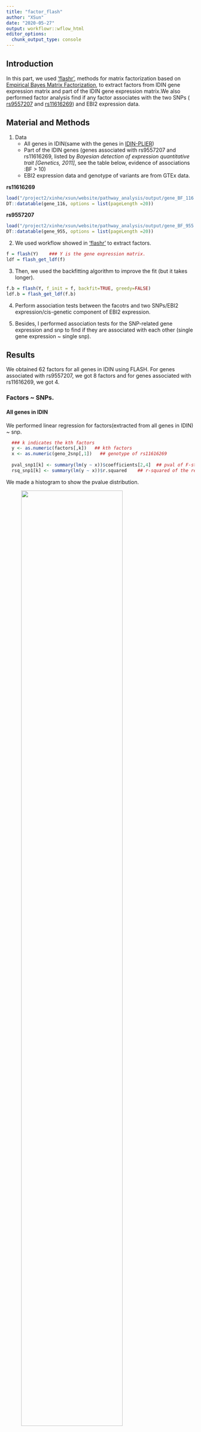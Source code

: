 ```yaml
---
title: "factor_flash"
author: "XSun"
date: "2020-05-27"
output: workflowr::wflow_html
editor_options:
  chunk_output_type: console
---
```


## Introduction

In this part, we used ['flashr'](https://github.com/stephenslab/flashr), methods for matrix factorization based on [Empirical Bayes Matrix Factorization](https://arxiv.org/abs/1802.06931), to extract factors from IDIN gene expression matrix and part of the IDIN gene expression matrix.We also performed factor analysis find if any factor associates with the two SNPs ( [rs9557207](https://www.ncbi.nlm.nih.gov/snp/rs9557207) and [rs11616269](https://www.ncbi.nlm.nih.gov/snp/rs11616269)) and EBI2 expression data.

## Material and Methods
1. Data
    - All genes in IDIN(same with the genes in [IDIN-PLIER](https://xsun1229.github.io/pathway_analysis/IDIN.html))
    - Part of the IDIN genes (genes associated with rs9557207 and rs11616269, listed by *Bayesian detection of expression quantitative trait [Genetics, 2011]*, see the table below,  evidence of associations :BF > 10)
    - EBI2 expression data and genotype of variants are from GTEx data.

**rs11616269**
```r
load("/project2/xinhe/xsun/website/pathway_analysis/output/gene_BF_116.rdata")
DT::datatable(gene_116, options = list(pageLength =20))

```

**rs9557207**
```r
load("/project2/xinhe/xsun/website/pathway_analysis/output/gene_BF_955.rdata")
DT::datatable(gene_955, options = list(pageLength =20))

```


2. We used workflow showed in ['flashr'](https://github.com/stephenslab/flashr) to extract factors. 

```r
f = flash(Y)    ### Y is the gene expression matrix.
ldf = flash_get_ldf(f)
```

3. Then, we used the backfitting algorithm to improve the fit (but it takes longer).

```r
f.b = flash(Y, f_init = f, backfit=TRUE, greedy=FALSE)
ldf.b = flash_get_ldf(f.b)
```

4. Perform association tests between the facotrs and two SNPs/EBI2 expression/cis-genetic component of EBI2 expression. 

5. Besides, I performed association tests for the SNP-related gene expression and snp to find if they are associated with each other (single gene expression ~ single snp).

## Results

We obtained 62 factors for all genes in IDIN using FLASH. For genes associated with rs9557207, we got 8 factors and for genes associated with rs11616269, we got 4.

### Factors ~ SNPs.

#### All genes in IDIN

We performed linear regression for factors(extracted from all genes in IDIN) ~ snp.

```r
  ### k indicates the kth factors
  y <- as.numeric(factors[,k])   ## kth factors
  x <- as.numeric(geno_2snp[,1])   ## genotype of rs11616269
  
  pval_snp1[k] <- summary(lm(y ~ x))$coefficients[2,4]  ## pval of F-statistics in y ~ x regression
  rsq_snp1[k] <- summary(lm(y ~ x))$r.squared    ## r-squared of the regression
```

We made a histogram to show the pvalue distribution. 

<figure class="half">
    <img src="https://github.com/xsun1229/pathway_analysis/raw/master/output/rs11616269_pval_flash_b.jpeg" width="80%">
</figure>

<figure class="half">
    <img src="https://github.com/xsun1229/pathway_analysis/raw/master/output/rs9557207_pval_flash_b.jpeg" width="80%">
</figure>

The table below shows the detailed results of the linear regression. 

Notations: **pval** is the pvalue of F-statistics in regression. **rsq** is the r-squared of the regression.

You can sort the table by clicking the arrow by the header of each column.


```r
load("/project2/xinhe/xsun/website/pathway_analysis/output/summary_assoc_2snp_flash_b.rdata")
rownames(summary) <- paste0("factor", seq(1, nrow(summary), by=1))
DT::datatable(summary, options = list(pageLength =20))
```

#### Genes associated with rs9557207

We performed linear regression for factors ~ snp. We list the p-values and r-squared of each regression here. 

```r
load("/project2/xinhe/xsun/website/pathway_analysis/output/summary_assoc_955_flash_b.rdata")
rownames(summary) <- paste0("factor", seq(1, nrow(summary), by=1))
DT::datatable(summary, options = list(pageLength =10))
```


#### Genes associated with rs11616269

```r
load("/project2/xinhe/xsun/website/pathway_analysis/output/summary_assoc_116_flash_b.rdata")
rownames(summary) <- paste0("factor", seq(1, nrow(summary), by=1))
DT::datatable(summary, options = list(pageLength =10))
```

### Gene expression ~ SNPs

*It seems that the two snps are not associated with the gene expression(genes are reported in [Bayesian detection of expression quantitative trait (Genetics, 2011)]. So I'm considering the factor analysis results are reasonable.*


- rs9557207

```r
summary <- read.csv("/project2/xinhe/xsun/website/pathway_analysis/output/rs9557207_gene_snp.csv", header = T)
DT::datatable(summary, options = list(pageLength =10))
```

- rs11616269

```r
summary <- read.csv("/project2/xinhe/xsun/website/pathway_analysis/output/rs11616269_gene_snp.csv", header = T)
DT::datatable(summary, options = list(pageLength =10))
```


### Factors ~ EBI2 expression

We made histograms to show the pvalue distribution and we also made a table to show the detailed information for each factor.

#### 62 factors extracted from all IDIN genes.

We got 12 of 62 factors associated with EBI2 expression (pvalues of F-statistics in linear regression are less than 0.05)

<figure class="half">
    <img src="https://github.com/xsun1229/pathway_analysis/raw/master/output/pval_allgene_ebi2.jpeg" width="80%">
</figure>

```r
load("/project2/xinhe/xsun/website/pathway_analysis/output/p_r_all_ebi2.rdata")
DT::datatable(summary, options = list(pageLength =10))
```


#### 8 factors extracted from rs9557207-related genes.

We got 4 of 8 factors associated with EBI2 expression (pvalues of F-statistics in linear regression are less than 0.05)

<figure class="half">
    <img src="https://github.com/xsun1229/pathway_analysis/raw/master/output/pval_955_ebi2.jpeg" width="80%">
</figure>

```r
load("/project2/xinhe/xsun/website/pathway_analysis/output/p_r_955_ebi2.rdata")
DT::datatable(summary, options = list(pageLength =10))
```

#### 4 Factors extracted from rs11616269-related genes.

We got 3 of 4 factors associated with EBI2 expression (pvalues of F-statistics in linear regression are less than 0.05)

<figure class="half">
    <img src="https://github.com/xsun1229/pathway_analysis/raw/master/output/pval_116_ebi2.jpeg" width="80%">
</figure>

```r
load("/project2/xinhe/xsun/website/pathway_analysis/output/p_r_116_ebi2.rdata")
DT::datatable(summary, options = list(pageLength =10))
```

### Factors ~ cis-genetic component of EBI2 expression

In this part, we did association test for factors and cis-genetic component of EBI2 expression. To get the cis-genetic component of EBI2 expression, we performed lasso/elastic_net regression for EBI2 expression ~ cis-snp (within 500kb from TSS of EBI2, 3634 variants). 

#### Regression EBI2 expression ~ cis-snp.

The r-squared of lasso regression is 0.0061 and the r-squared of elastic-net is 0.0057 (lambda = lambda.min). Both lasso and elastic-net just selected a few snps when lambda = lambda.min. It seems that the expression of EBI2 are not predictable using cis-snps. So the results in this part are not as good as those in last part.

Lasso

<figure class="half">
    <img src="https://github.com/xsun1229/pathway_analysis/raw/master/output/ebi2_mse_l.jpeg" width="80%">
</figure>

Elastic-net

<figure class="half">
    <img src="https://github.com/xsun1229/pathway_analysis/raw/master/output/ebi2_mse_l.jpeg" width="80%">
</figure>

Since the results of lasso and elastic-net are not quite different, we just attatch the results of lasso regression in the following part.

#### 62 factors extracted from all IDIN genes.

We got 8 of 62 factors associated with EBI2 expression (pvalues of F-statistics in linear regression are less than 0.05)

<figure class="half">
    <img src="https://github.com/xsun1229/pathway_analysis/raw/master/output/pval_all_cisebi2.jpeg" width="80%">
</figure>

```r
load("/project2/xinhe/xsun/website/pathway_analysis/output/p_r_all_cisebi2.rdata")
DT::datatable(summary, options = list(pageLength =10))
```


#### 8 factors extracted from rs9557207-related genes.

We got 2 of 8 factors associated with EBI2 expression (pvalues of F-statistics in linear regression are less than 0.05)

<figure class="half">
    <img src="https://github.com/xsun1229/pathway_analysis/raw/master/output/pval_955_cisebi2.jpeg" width="80%">
</figure>

```r
load("/project2/xinhe/xsun/website/pathway_analysis/output/p_r_955_cisebi2.rdata")
DT::datatable(summary, options = list(pageLength =10))
```

#### 4 Factors extracted from rs11616269-related genes.

We got 1 of 4 factors associated with EBI2 expression (pvalues of F-statistics in linear regression are less than 0.05)

<figure class="half">
    <img src="https://github.com/xsun1229/pathway_analysis/raw/master/output/pval_116_cisebi2.jpeg" width="80%">
</figure>

```r
load("/project2/xinhe/xsun/website/pathway_analysis/output/p_r_116_cisebi2.rdata")
DT::datatable(summary, options = list(pageLength =10))
```

